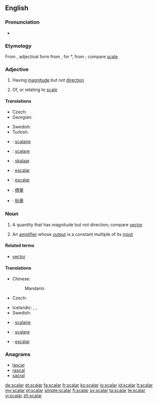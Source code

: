 ==English==
{{wikipedia}}

===Pronunciation===
* {{rhymes|eɪlə(r)}}

===Etymology===
From {{etyl|la|en}} {{term|scalaris|scālāris|lang=la}}, adjectival form from {{term|scala|scāla|lang=la|a flight of steps, stairs, staircase, ladder, scale}}, for *{{term||scadla}}, from {{term|scandere||to climb}}; compare [[scale]].

===Adjective===
{{en-adj|-}}

# {{mathematics}} Having [[magnitude]] but not [[direction]]
# Of, or relating to [[scale]]

====Translations====
{{trans-top|having magnitude}}
* Czech: {{t-|cs|skalární|m}}
* Georgian: {{t|ka|სკალარი|sc=Geor}}
{{trans-mid}}
* Swedish: {{t+|sv|skalär}}
* Turkish: {{t|tr|sayıl}}
{{trans-bottom}}

{{trans-top|relating to scale}}
{{trans-mid}}
{{trans-bottom}}

{{checktrans-top}}
* {{ttbc|fr}}: [[scalaire]]
* {{ttbc|it}}: [[scalare]]
* {{ttbc|et}}: [[skalaar]]
* {{ttbc|es}}: [[escalar]]
* {{ttbc|pt}}: [[escalar]]
* {{ttbc|Mandarin traditional}}: [[標量]]
* {{ttbc|Mandarin simplified}}: [[标量]]
{{trans-bottom}}

===Noun===
{{en-noun}}

# {{mathematics}} A quantity that has magnitude but not direction; compare [[vector]]
# {{electronics}} An [[amplifier]] whose [[output]] is a constant multiple of its [[input]]

====Related terms====
* [[vector]]

====Translations====
{{trans-top|quantity with magnitude}}
* Chinese:
*: Mandarin: {{t|zh|标量 |tr=biāoliàng|sc=Hani}}
* Czech: {{t-|cs|skalár|m}}
{{trans-mid}}
* Icelandic: {{t|is|einvíð stærð|f}}, {{t|is|tölustærð|f}}, {{t|is|stigastærð|f}}
* Swedish: {{t+|sv|skalär|c}}
{{trans-bottom}}

{{checktrans-top}}
* {{ttbc|fr}}: [[scalaire]] {{m}}
* {{ttbc|it}}: [[scalare]] {{m}}
* {{ttbc|pt}}: [[escalar]] {{m}}
{{trans-bottom}}

===Anagrams===
* [[lascar#English|lascar]]
* [[rascal#English|rascal]]
* [[sacral#English|sacral]]

[[de:scalar]]
[[et:scalar]]
[[fa:scalar]]
[[fr:scalar]]
[[ko:scalar]]
[[io:scalar]]
[[id:scalar]]
[[lt:scalar]]
[[my:scalar]]
[[pl:scalar]]
[[simple:scalar]]
[[fi:scalar]]
[[sv:scalar]]
[[ta:scalar]]
[[te:scalar]]
[[vi:scalar]]
[[zh:scalar]]
